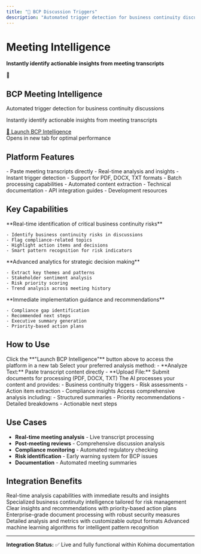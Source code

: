 ```yaml
---
title: "🚀 BCP Discussion Triggers"
description: "Automated trigger detection for business continuity discussions"
---
```


# Meeting Intelligence 

**Instantly identify actionable insights from meeting transcripts**

<div style={{
  background: 'linear-gradient(135deg, #059669 0%, #047857 100%)',
  color: 'white',
  padding: '40px',
  borderRadius: '12px',
  textAlign: 'center',
  margin: '20px 0',
  boxShadow: '0 8px 24px rgba(5, 150, 105, 0.3)'
}}>
  <div style={{fontSize: '48px', marginBottom: '16px'}}>🚀</div>
  <h2 style={{margin: '0 0 16px 0', fontSize: '24px'}}>BCP Meeting Intelligence</h2>
  <p style={{margin: '0 0 8px 0', opacity: 0.9, fontSize: '16px'}}>
    Automated trigger detection for business continuity discussions
  </p>
  <p style={{margin: '0 0 24px 0', opacity: 0.8, fontSize: '14px'}}>
    Instantly identify actionable insights from meeting transcripts
  </p>
  <a 
    href="https://huggingface.co/spaces/amrendra-fs/BCP-meeting-intelligence" 
    target="_blank"
    style={{
      background: 'rgba(255,255,255,0.15)',
      border: '2px solid rgba(255,255,255,0.3)',
      color: 'white',
      padding: '16px 32px',
      borderRadius: '8px',
      textDecoration: 'none',
      fontWeight: '600',
      fontSize: '18px',
      display: 'inline-block',
      transition: 'all 0.2s ease'
    }}
  >
    🚀 Launch BCP Intelligence
  </a>
  <div style={{marginTop: '16px', fontSize: '14px', opacity: 0.8}}>
    Opens in new tab for optimal performance
  </div>
</div>

## Platform Features

<CardGroup cols={3}>
  <Card title="📝 Analyze Text" icon="file-text">
    - Paste meeting transcripts directly
    - Real-time analysis and insights
    - Instant trigger detection
  </Card>
  
  <Card title="📁 Upload File" icon="upload">
    - Support for PDF, DOCX, TXT formats
    - Batch processing capabilities
    - Automated content extraction
  </Card>
  
  <Card title="ℹ️ About & API" icon="code">
    - Technical documentation
    - API integration guides
    - Development resources
  </Card>
</CardGroup>

## Key Capabilities

<AccordionGroup>
  <Accordion title="🎯 Automated Trigger Detection">
    **Real-time identification of critical business continuity risks**
    
    - Identify business continuity risks in discussions
    - Flag compliance-related topics
    - Highlight action items and decisions
    - Smart pattern recognition for risk indicators
  </Accordion>
  
  <Accordion title="📊 Meeting Intelligence">
    **Advanced analytics for strategic decision making**
    
    - Extract key themes and patterns
    - Stakeholder sentiment analysis
    - Risk priority scoring
    - Trend analysis across meeting history
  </Accordion>
  
  <Accordion title="🔍 Actionable Insights">
    **Immediate implementation guidance and recommendations**
    
    - Compliance gap identification
    - Recommended next steps
    - Executive summary generation
    - Priority-based action plans
  </Accordion>
</AccordionGroup>

## How to Use

<Steps>
  <Step title="Launch Platform">
    Click the **"Launch BCP Intelligence"** button above to access the platform in a new tab
  </Step>
  
  <Step title="Choose Input Method">
    Select your preferred analysis method:
    - **Analyze Text:** Paste transcript content directly
    - **Upload File:** Submit documents for processing (PDF, DOCX, TXT)
  </Step>
  
  <Step title="Get Instant Analysis">
    The AI processes your content and provides:
    - Business continuity triggers
    - Risk assessments  
    - Action item extraction
    - Compliance insights
  </Step>
  
  <Step title="Review Results">
    Access comprehensive analysis including:
    - Structured summaries
    - Priority recommendations
    - Detailed breakdowns
    - Actionable next steps
  </Step>
</Steps>

## Use Cases

- **Real-time meeting analysis** - Live transcript processing
- **Post-meeting reviews** - Comprehensive discussion analysis
- **Compliance monitoring** - Automated regulatory checking
- **Risk identification** - Early warning system for BCP issues
- **Documentation** - Automated meeting summaries

## Integration Benefits

<CardGroup cols={2}>
  <Card title="⚡ Instant Processing" icon="zap">
    Real-time analysis capabilities with immediate results and insights
  </Card>
  
  <Card title="🎯 BCP-Focused Intelligence" icon="target">
    Specialized business continuity intelligence tailored for risk management
  </Card>
  
  <Card title="📈 Actionable Outputs" icon="trending-up">
    Clear insights and recommendations with priority-based action plans
  </Card>
  
  <Card title="🔒 Secure Document Handling" icon="shield-check">
    Enterprise-grade document processing with robust security measures
  </Card>
  
  <Card title="📊 Comprehensive Reporting" icon="chart-bar">
    Detailed analysis and metrics with customizable output formats
  </Card>
  
  <Card title="🤖 AI-Powered Insights" icon="brain">
    Advanced machine learning algorithms for intelligent pattern recognition
  </Card>
</CardGroup>

---

**Integration Status:** ✅ Live and fully functional within Kohima documentation